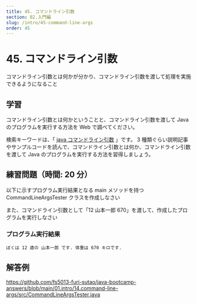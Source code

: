 ```yaml
---
title: 45. コマンドライン引数
section: 02.入門編
slug: /intro/45-command-line-args
order: 45
---
```


# 45. コマンドライン引数

<p className="goal">コマンドライン引数とは何かが分かり、コマンドライン引数を渡して処理を実施できるようになること</p>

## 学習

コマンドライン引数とは何かということと、コマンドライン引数を渡して Java のプログラムを実行する方法を Web で調べてください。

検索キーワードは、「 [java コマンドライン引数](https://www.google.com/search?q=java+コマンドライン引数) 」です。
3 種類ぐらい説明記事やサンプルコードを読んで、コマンドライン引数とは何か、コマンドライン引数を渡して Java のプログラムを実行する方法を習得しましょう。

## 練習問題（時間: 20 分）

以下に示すプログラム実行結果となる main メソッドを持つ CommandLineArgsTester クラスを作成しなさい

また、コマンドライン引数として「12 山本一郎 670」を渡して、作成したプログラムを実行しなさい

### プログラム実行結果

```
ぼくは 12 歳の 山本一郎 です. 体重は 670 キロです.
```

## 解答例

https://github.com/fs5013-furi-sutao/java-bootcamp-answers/blob/main/01.intro/14.command-line-args/src/CommandLineArgsTester.java
